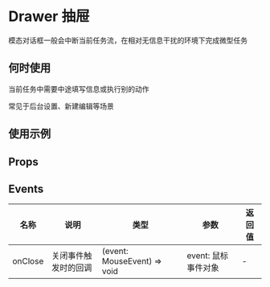 # Drawer 抽屉

模态对话框一般会中断当前任务流，在相对无信息干扰的环境下完成微型任务

## 何时使用

当前任务中需要中途填写信息或执行别的动作

常见于后台设置、新建编辑等场景

## 使用示例

<!-- Inject Stories -->

## Props

<!-- Inject Props -->

## Events

| 名称    | 说明                 | 类型                        | 参数                | 返回值 |
| ------- | -------------------- | --------------------------- | ------------------- | ------ |
| onClose | 关闭事件触发时的回调 | (event: MouseEvent) => void | event: 鼠标事件对象 | -      |
